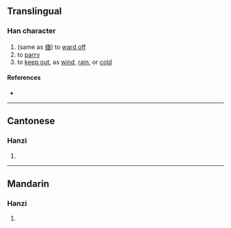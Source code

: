 {{character info/new}}
==Translingual==

===Han character===
{{Han char|rn=9|rad=人|as=11|sn=13|four=|canj=OFBG|ids=⿰亻堂}}

# (same as [[傏]]) to [[ward off]]
# to [[parry]]
# to [[keep out]], as [[wind]], [[rain]], or [[cold]]

====References====
* {{Han ref|kx=0114.270|hdz=10210.160|uh=347D|ud=13437}}

----

==Cantonese==

===Hanzi===
{{yue-hanzi|jyut=[[tong4]]|y=tong4}}

# {{defn|lang=yue|sort=人11}}

----

==Mandarin==

===Hanzi===
{{cmn-hanzi|pin=[[táng]] ([[tang2]])|wg=t'ang<sup>2</sup>}}

# {{defn|lang=cmn|sort=人11}}